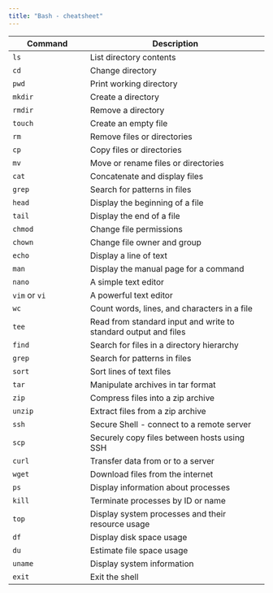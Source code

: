 ```yaml
---
title: "Bash - cheatsheet"
---
```


| Command                | Description                                          |
|------------------------|------------------------------------------------------|
| `ls`                   | List directory contents                              |
| `cd`                   | Change directory                                     |
| `pwd`                  | Print working directory                              |
| `mkdir`                | Create a directory                                   |
| `rmdir`                | Remove a directory                                   |
| `touch`                | Create an empty file                                 |
| `rm`                   | Remove files or directories                          |
| `cp`                   | Copy files or directories                            |
| `mv`                   | Move or rename files or directories                  |
| `cat`                  | Concatenate and display files                        |
| `grep`                 | Search for patterns in files                         |
| `head`                 | Display the beginning of a file                      |
| `tail`                 | Display the end of a file                            |
| `chmod`                | Change file permissions                              |
| `chown`                | Change file owner and group                          |
| `echo`                 | Display a line of text                               |
| `man`                  | Display the manual page for a command                |
| `nano`                 | A simple text editor                                 |
| `vim` or `vi`          | A powerful text editor                               |
| `wc`                   | Count words, lines, and characters in a file         |
| `tee`                  | Read from standard input and write to standard output and files |
| `find`                 | Search for files in a directory hierarchy            |
| `grep`                 | Search for patterns in files                         |
| `sort`                 | Sort lines of text files                             |
| `tar`                  | Manipulate archives in tar format                    |
| `zip`                  | Compress files into a zip archive                    |
| `unzip`                | Extract files from a zip archive                     |
| `ssh`                  | Secure Shell - connect to a remote server            |
| `scp`                  | Securely copy files between hosts using SSH          |
| `curl`                 | Transfer data from or to a server                    |
| `wget`                 | Download files from the internet                      |
| `ps`                   | Display information about processes                   |
| `kill`                 | Terminate processes by ID or name                    |
| `top`                  | Display system processes and their resource usage     |
| `df`                   | Display disk space usage                             |
| `du`                   | Estimate file space usage                             |
| `uname`                | Display system information                           |
| `exit`                 | Exit the shell                                       |